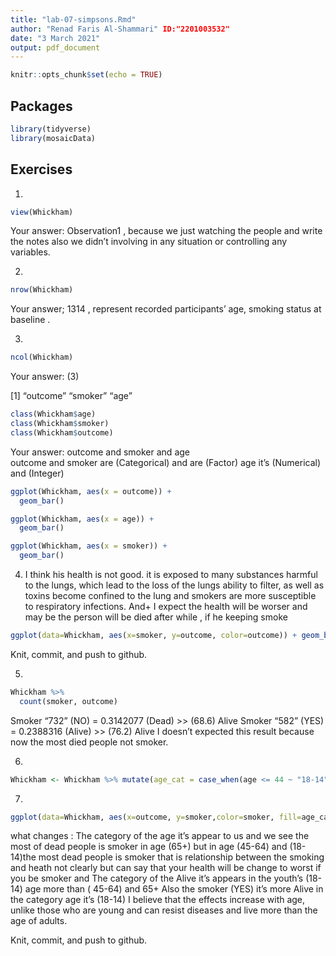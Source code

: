 ```yaml
---
title: "lab-07-simpsons.Rmd"
author: "Renad Faris Al-Shammari" ID:"2201003532"
date: "3 March 2021"
output: pdf_document
---
```


```r
knitr::opts_chunk$set(echo = TRUE)
```

## Packages

```r
library(tidyverse) 
library(mosaicData)
```


## Exercises


1.  
```r
view(Whickham)
```
    
Your answer: Observation1 , because we just watching the people and write the notes also we didn't involving in any situation or controlling any variables. 

2.  
```r
nrow(Whickham)
```

Your answer; 1314 , represent recorded participants' age, smoking status at baseline .

3.  

```r
ncol(Whickham)
```

Your answer: (3)
 
 [1] "outcome"  "smoker" "age"  


```r
class(Whickham$age)
class(Whickham$smoker)
class(Whickham$outcome)

```

Your answer:
outcome and smoker and age  
outcome and smoker are (Categorical) and are (Factor)
age it's (Numerical) and (Integer) 

```r
ggplot(Whickham, aes(x = outcome)) +
  geom_bar()

```


```r
ggplot(Whickham, aes(x = age)) +
  geom_bar()

```

```r
ggplot(Whickham, aes(x = smoker)) +
  geom_bar()

```


4. 
I think his health is not good. it is exposed to many substances harmful to the lungs, which lead to the loss of the lungs ability to filter, as well as toxins become confined to the lung and smokers are more susceptible to respiratory infections.
And+
I expect the health will be worser and may be the person will be died after while , if he keeping smoke 
```r
ggplot(data=Whickham, aes(x=smoker, y=outcome, color=outcome)) + geom_bar(stat="identity")

```

Knit, commit, and push to github.

5. 

```r
Whickham %>%
  count(smoker, outcome)
```
Smoker "732" (NO) = 0.3142077 (Dead) >> (68.6) Alive
Smoker "582" (YES) = 0.2388316 (Alive) >> (76.2) Alive
I doesn't expected this result because now the most died people not smoker.

6.

```r
Whickham <- Whickham %>% mutate(age_cat = case_when(age <= 44 ~ "18-14" , age > 44 & age <= 64 ~ "45-64" , age > 64 ~ "65+"))

```

7. 

```r
ggplot(data=Whickham, aes(x=outcome, y=smoker,color=smoker, fill=age_cat)) + geom_bar(stat="identity") +facet_wrap(~age_cat)

```
what changes :
The category of the age it's appear to us and we see the most of dead people is smoker in age (65+)
but in age (45-64) and (18-14)the most dead people is smoker that is relationship between the smoking and heath not clearly but can say that your health will be change to worst if you be smoker and
The category of the Alive  it's appears in the youth's (18-14) age more  than ( 45-64) and 65+ Also the smoker (YES) it's more Alive in the category age it's (18-14) 
I believe that the effects increase with age, unlike those who are young and can resist diseases and live more than the age of adults.


Knit, commit, and push to github.